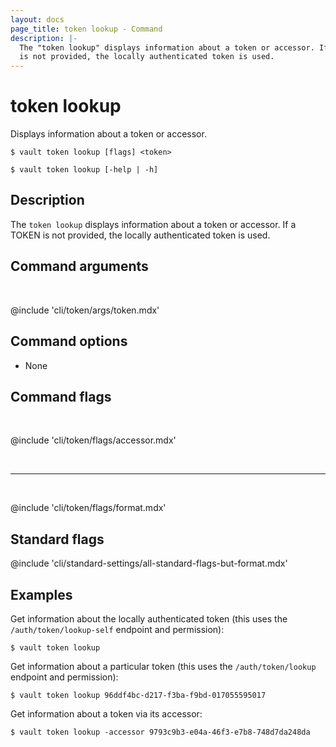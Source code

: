```yaml
---
layout: docs
page_title: token lookup - Command
description: |-
  The "token lookup" displays information about a token or accessor. If a TOKEN
  is not provided, the locally authenticated token is used.
---
```


# token lookup

Displays information about a token or accessor.

<CodeBlockConfig hideClipboard>

```shell-session
$ vault token lookup [flags] <token>

$ vault token lookup [-help | -h]
```

</CodeBlockConfig>

## Description

The `token lookup` displays information about a token or accessor. If a TOKEN is
not provided, the locally authenticated token is used.

## Command arguments

<br />

@include 'cli/token/args/token.mdx'

## Command options

- None

## Command flags

<br />

@include 'cli/token/flags/accessor.mdx'

<br /><hr /><br />

@include 'cli/token/flags/format.mdx'

## Standard flags

@include 'cli/standard-settings/all-standard-flags-but-format.mdx'

## Examples

Get information about the locally authenticated token (this uses the
`/auth/token/lookup-self` endpoint and permission):

```shell-session
$ vault token lookup
```

Get information about a particular token (this uses the `/auth/token/lookup`
endpoint and permission):

```shell-session
$ vault token lookup 96ddf4bc-d217-f3ba-f9bd-017055595017
```

Get information about a token via its accessor:

```shell-session
$ vault token lookup -accessor 9793c9b3-e04a-46f3-e7b8-748d7da248da
```